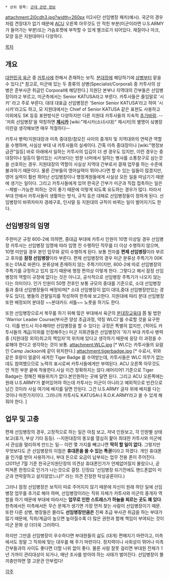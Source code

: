 {{{+1 先任兵長 / Senior KATUSA}}}

 * 상위 항목: [[군대 관련 정보]]

attachment:2i0cdh3.jpg?width=260px
미2사단 선임병장 패치(예시). 국군의 경우처럼 견장대가 없기 때문에 [[ACU]] 오른쪽 아무것도 안 적힌 부분(미군이라면 U.S.ARMY가 들어가는 부분)또는 가슴포켓에 부착할 수 있게 벨크로가 되어있다. 재질이나 마크, 모양 등은 지원대마다 다양하다.

[[목차]]
== 개요 ==
[[대한민국 육군]] 중 [[카투사]]에 한해서 존재하는 보직. [[분대장]]에 해당하기에 [[상병]]부터 맡을 수 있다.[* 참고로, 미군에 있는 두 종류의 상병(Specialist/Corporal) 중 카투사의 상병은 준부사관 취급인 Corporal에 해당한다.] 지원단 본부나 지역대의 간부들은 선임병장이라고 부르고, 미군측에서는 Senior KATUSA라고 부른다. 카투사들은 줄임말로 '시카' 라고 주로 부른다. 대대 대표급 선임병장은 'Senior Senior KATUSA'라고 하여 '시시카'라고도 하고, 모 지원대에서는 Chief of Senior KATUSA 같은 표현도 사용하고 이외에도 SK 등등 표현방식은 다양하지만 다른 지원대 카투사들의 지속적 [[추가바람]]. --'저희 선임병장'을 약칭하면 '''[[제시카]]''' [wiki:"제시카(소녀시대)" 제시카]의 별명이 싴병장이란걸 생각해보면 매우 적절하다--

카투사 병력/지원대장과 미측 중대장/참모진 사이의 중개자 및 지역대와의 연락관 역할을 수행하며, 사실상 부대 내 카투사들의 실세이다.
간혹 미측 중대장이나 [wiki:"행정보급관"일등] 바로 아래에서 일하는 카투사의 입김이 더 센 경우도 있지만, 이런 경우는 중대장이나 일등이 멀리있는 시카보다는 방문 너머에서 일하는 병사를 소통창구로 삼는것을 선호하는 경우. 지원대장의 역할이 사실상 지역대 간부로서 결재 업무를 하는 수준에 불과하기 때문이다. 물론 간부들의 영어실력이 뛰어나다면 할 수 있는 일들이 많겠지만, 영어 실력이 훨씬 뛰어난 선임병장이나 행정계원들에게 사실상 모든 일을 떠넘기기 때문에 생기는 일이다. 
그리고 카투사들에게 있어 한국군 간부가 미군과 직접 접촉하는 일은 --제발--가능한 피하는 것이 좋기 때문에 이렇게 되도록 유도하는 경우가 많다. 따라서 부대 안에서 카투사들이 생활하는 방식, 규칙 등은 대체로 선임병장들이 정하게 된다. 선임병장이 바뀌자마자 경례구호, 인사말 등 지원대의 규칙이 바뀌는 일이 벌어지기도 한다.

== 선임병장의 임명 ==
주한미군 규정 600-2에 의하면, 중대급 부대에 카투사 인원이 10명 이상일 경우 선임병장 카투사는 선임병장 임명에 따라 임명 전 수행하던 직무를 더 이상 수행하지 않으며, 10명 미만일 경우 본인 업무와 같이 수행하게 된다. 보통 전자를 '''편제 선임병장'''이라 부르고 후자를 '''잠정 선임병장'''이라 부른다. 
편제 선임병장의 경우 미군 분류상 주특기가 00K 또는 01A로 바뀐다. 분류상에 존재하지 않는 주특기이지만, 600-2에 따로 선임병장의 주특기를 규정하고 있지 않기 때문에 행정 편의상 이렇게 한다. 그렇다고 해서 잠정 선임병장의 역할이 규정에 없다는 것은 아니고, 공식적으로 선임병장 주특기가 나오지 않는다는 의미이다. 
인가 인원이 50명 전후인 보통 규모의 중대를 기준으로, 소대 선임병장들과 중대 선임병장들이 배정되며[* 소대 선임병장이 없이 대대,중대 선임병장만있는 경우도 있다], 병들의 관찰일지를 작성하여 한측에 보고한다. 지원대에 따리 분대 선임병장 또한 배정되어 분대장 ~~분대카드 셔틀~~ 노릇을 하기도 한다.

또한 선임병장으로서 복무를 하기 위해 많은 부대에서 육군의 [[분대장교육대]] 쯤 될 법한 'Warrior Leader Course(부사관 양성 초급과정, 약칭 WLC)'를 수료할 것을 요구한다. 이를 반드시 이수해야만 선임병장을 할 수 있다는 규정은 특별히 없지만, (적어도 카투사들의 계급/지위를 인정해주는) 미군 지휘관들은 선임병장이 '자기 부대 카투사 병력 중 (지원대장 외의)최고의 책임자'의 위치에 있다고 생각하기 때문에 응당 이 과정을 수료해야 한다고 생각하는 것이 보통.
attachment:WLC.jpg
[* WLC는 카투사들의 요람인 Camp Jackson에 같이 위치한다.] 
attachment:tigerbadge.jpg
[* 수료시, 위와 같은 호랑이 얼굴이 새겨진 Tiger Badge 를 수여받는데, 카투사들은 WLC 의무가 없는데도 참여했으므로 노력의 표시로써 카투사들에게만 부여된다. ACU 오른쪽 아무것도 안 적힌 부분 끝에 착용한다.사실 이건 정확하지는 않다.에어리어1 기준으로 Tiger Badge는 정해진 패용위치가 없다.본인원하는 곳에 달면 된다. 그리고 ACU 오른쪽에는 원래 U.S.ARMY가 붙어있어야 하는데 카투사는 미군이 아니라고 예외적으로 빈칸으로 남긴 것이라 사실 여기에 배지를 달면 안된다. 그건 U.S.ARMY 글자 위에 배지를 다는 것이나 마찬가지이다. 그러니까 카투사도 KATUSA나 R.O.K.ARMY라고 쓸 수 있게 해줘야 한다. ] 


== 업무 및 고충 ==
편제 선임병장의 경우, 고정적으로 하는 일은 아침 보고, 저녁 인원보고, 각 인원별 상태보고(휴가, 부상 기타 등등). --지원대장의 똥꼬를 열심히 핥아 최대한 카투사와 미군에서 관심을 멀리하게 만드는 일-- 이런 몇 가지를 빼고나면 '''딱히 할 일이 없다.'''   그렇지만 무엇보다도 큰 선임병장의 이점은 '''휴대폰을 쓸 수 있는 특권'''이라고 하겠다. 개인 휴대폰을 인가를 받아 사용하거나, 부대 돈으로 요금이 납부되는 업무 전용 폰이 주어진다. (2011년 7월 기준 한국군지원단장의 의견상 휴대폰인가가 언제없어질지 몰랐으나, 곧 피쳐폰 한정으로 인가가 나는것으로 결정. 단장曰 '선임병장 되기전에도 핸드폰없이 미군과 연락잘하고 살지않았느냐?' 라는 의견 진정한 탁상공론이다.)

그러나 잠정 선임병장은 보직이 따로 주어지지 않기 때문에 자신이 원래 하던 일에 선임병장 업무를 추가로 해야 하며, 선임병장이라는 직위 자체가 카투사와 미군의 중개자 역할을 하기 때문에 부대에 따라서는 '''업무로 인한 스트레스가 하늘을 찌르는 곳도 꽤 있다'''. 한측에서든 미측에서든 무슨 문제가 생기면 가장 먼저 찾는 사람이 선임병장이기 때문. 또한 다른 상병, 병장들은 몰라도 '''선임병장만큼은''' 진짜 초급 부사관 취급을 하는 부대가 많기 때문에, 직위/계급이 높으면 높아질수록 더 많은 권한과 함께 책임이 부여되는 것이 미군 문화 상 더더욱 그러하다.

하지만 그만큼 선임병장이 우수하다면 부대원들의 삶도 (대개) 편해지기 마련이고, 미측에서도 정말 그 직위에 맞는 대우를 해 주기 마련이다. 정치력이나 사회성이 뛰어나 미측 간부들과의 사이도 좋다면 더할 나위 없이 좋다. 물론 사람 잘못 걸리면 부대원 전체가 1년 가까이 관리대상이 되거나, 매년 조사를 받아야 하는 사태가 벌어진다. 선임병장이 똘끼충만하면 열 고문관 안부럽다!

[[각주]]
